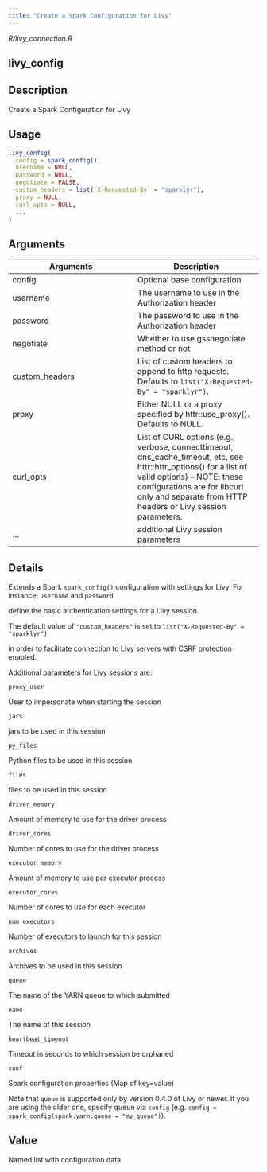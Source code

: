 ```yaml
---
title: "Create a Spark Configuration for Livy"
---
```


*R/livy_connection.R*

## livy_config

## Description
Create a Spark Configuration for Livy 


## Usage
```r
livy_config( 
  config = spark_config(), 
  username = NULL, 
  password = NULL, 
  negotiate = FALSE, 
  custom_headers = list(`X-Requested-By` = "sparklyr"), 
  proxy = NULL, 
  curl_opts = NULL, 
  ... 
) 
```

## Arguments
|Arguments|Description|
|---|---|
| config | Optional base configuration |
| username | The username to use in the Authorization header |
| password | The password to use in the Authorization header |
| negotiate | Whether to use gssnegotiate method or not |
| custom_headers | List of custom headers to append to http requests. Defaults to `list("X-Requested-By" = "sparklyr")`. |
| proxy | Either NULL or a proxy specified by httr::use_proxy(). Defaults to NULL. |
| curl_opts | List of CURL options (e.g., verbose, connecttimeout, dns_cache_timeout, etc, see httr::httr_options() for a list of valid options) -- NOTE: these configurations are for libcurl only and separate from HTTP headers or Livy session parameters. |
| ... | additional Livy session parameters |

## Details

Extends a Spark `spark_config()` configuration with settings for Livy. For instance, `username` and `password`

define the basic authentication settings for a Livy session. 

The default value of `"custom_headers"` is set to `list("X-Requested-By" = "sparklyr")`

in order to facilitate connection to Livy servers with CSRF protection enabled. 

Additional parameters for Livy sessions are: 

  

`proxy_user`

User to impersonate when starting the session

  

`jars`

jars to be used in this session

  

`py_files`

Python files to be used in this session

  

`files`

files to be used in this session

  

`driver_memory`

Amount of memory to use for the driver process

  

`driver_cores`

Number of cores to use for the driver process

  

`executor_memory`

Amount of memory to use per executor process

  

`executor_cores`

Number of cores to use for each executor

  

`num_executors`

Number of executors to launch for this session

  

`archives`

Archives to be used in this session

  

`queue`

The name of the YARN queue to which submitted

  

`name`

The name of this session

  

`heartbeat_timeout`

Timeout in seconds to which session be orphaned

  

`conf`

Spark configuration properties (Map of key=value)

Note that `queue` is supported only by version 0.4.0 of Livy or newer. If you are using the older one, specify queue via `config` (e.g. `config = spark_config(spark.yarn.queue = "my_queue")`). 


## Value
Named list with configuration data 




